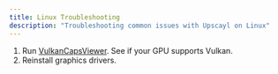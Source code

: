 ```yaml
---
title: Linux Troubleshooting
description: "Troubleshooting common issues with Upscayl on Linux"
---
```

1. Run [VulkanCapsViewer](https://github.com/SaschaWillems/VulkanCapsViewer). See if your GPU supports Vulkan.
2. Reinstall graphics drivers.